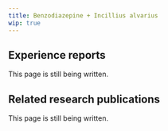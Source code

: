 ---
title: Benzodiazepine + Incillius alvarius
wip: true
---

## Experience reports

This page is still being written.

## Related research publications

This page is still being written.

